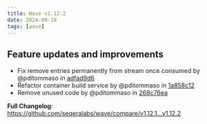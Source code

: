 ```yaml
---
title: Wave v1.12.2
date: 2024-09-18
tags: [wave]
---
```


## Feature updates and improvements

- Fix remove entries permanently from stream once consumed by @pditommaso in [adfad9d6](https://github.com/seqeralabs/wave/commit/adfad9d62074f0bde35e1579d726cbd739dddea2)
- Refactor container build service by @pditommaso in [1a858c12](https://github.com/seqeralabs/wave/commit/1a858c12b1cf4ad568a5718c4085f4b7b9b6b9c4)
- Remove unused code by @pditommaso in [268c76ea](https://github.com/seqeralabs/wave/commit/268c76ea98f47141567d007db8655ecb4ac6ae83)

**Full Changelog**: https://github.com/seqeralabs/wave/compare/v1.12.1...v1.12.2
